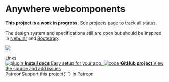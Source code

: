 
<Meta title="Docs/Introduction" />

<style>{`
  .subheading {
    --mediumdark: '#999999';
    font-weight: 900;
    font-size: 13px;
    color: #999;
    letter-spacing: 6px;
    line-height: 24px;
    text-transform: uppercase;
    margin-bottom: 12px;
    margin-top: 40px;
  }

  .link-list {
    display: grid;
    grid-template-columns: 1fr;
    grid-template-rows: 1fr 1fr;
    row-gap: 10px;
  }

  @media (min-width: 620px) {
    .link-list {
      row-gap: 20px;
      column-gap: 20px;
      grid-template-columns: 1fr 1fr;
    }
  }

  @media all and (-ms-high-contrast:none) {
  .link-list {
      display: -ms-grid;
      -ms-grid-columns: 1fr 1fr;
      -ms-grid-rows: 1fr 1fr;
    }
  }

  .link-item {
    display: block;
    padding: 20px 30px 20px 15px;
    border: 1px solid #00000010;
    border-radius: 5px;
    transition: background 150ms ease-out, border 150ms ease-out, transform 150ms ease-out;
    color: #fff;
    display: flex;
    align-items: flex-start;
  }

  .link-item:hover {
    border-color: #1EA7FD50;
    transform: translate3d(0, -3px, 0);
    box-shadow: rgba(0, 0, 0, 0.08) 0 3px 10px 0;
  }

  .link-item:active {
    border-color: #1EA7FD;
    transform: translate3d(0, 0, 0);
  }

  .link-item strong {
    font-weight: 700;
    display: block;
    margin-bottom: 2px;
  }

  .link-item img {
    height: 40px;
    width: 40px;
    margin-right: 15px;
    flex: none;
  }

  .link-item span {
    font-size: 14px;
    line-height: 20px;
  }

  .tip {
    display: inline-block;
    border-radius: 1em;
    font-size: 11px;
    line-height: 12px;
    font-weight: 700;
    background: #E7FDD8;
    color: #66BF3C;
    padding: 4px 12px;
    margin-right: 10px;
    vertical-align: top;
  }

  .tip-wrapper {
    font-size: 13px;
    line-height: 20px;
    margin-top: 40px;
    margin-bottom: 40px;
    color: #e9e9e9;
  }

  .tip-wrapper code {
    font-size: 12px;
    display: inline-block;
  }


`}</style>

# Anywhere webcomponents

**This project is a work in progress.** See [projects page](https://github.com/tiagoboeing/anywhere-webcomponents/projects) to track all status.

The design system and specifications still are open but should be inspired in [Nebular](https://github.com/akveo/nebular) and [Bootstrap](https://github.com/twbs/bootstrap).

[![](https://i.imgur.com/ojeUYYo.png)](https://3fp9w.csb.app/)

<div class="subheading">Links</div>

<div class="link-list">
  <a
    class="link-item"
    href="https://github.com/tiagoboeing/anywhere-webcomponents#how-to-install"
    target="_blank"
  >
    <img src={Plugin} alt="plugin" />
    <span>
      <strong>Install docs</strong>
      Easy setup for your app.
    </span>
  </a>
  <a class="link-item" href="https://github.com/tiagoboeing/anywhere-webcomponents" target="_blank">
    <img src={Code} alt="code" />
    <span>
      <strong>GitHub project</strong>
      View the source and add issues
    </span>
  </a>
</div>

<div class="tip-wrapper">
  <span class="tip">Patreon</span>Support this project{' '}
  <a href="https://www.patreon.com/tiagoboeing" target="_blank">
    in Patreon
  </a>
</div>
